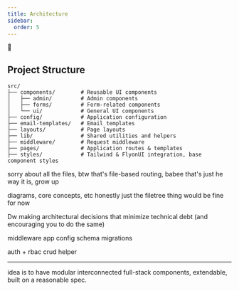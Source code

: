 ```yaml
---
title: Architecture
sidebar:
  order: 5
---
```

🚜





## Project Structure

```
src/
├── components/        # Reusable UI components
│   ├── admin/         # Admin components
│   ├── forms/         # Form-related components
│   └── ui/            # General UI components
├── config/            # Application configuration
├── email-templates/   # Email templates
├── layouts/           # Page layouts
├── lib/               # Shared utilities and helpers
├── middleware/        # Request middleware
├── pages/             # Application routes & templates
├── styles/            # Tailwind & FlyonUI integration, base component styles
```






sorry about all the files, btw
	that's file-based routing, babee
	that's just he way it is, grow up





diagrams, core concepts, etc
honestly just the filetree thing would be fine for now

Dw making architectural decisions that minimize technical debt (and encouraging you to do the same)


middleware
app config
schema
migrations

auth + rbac
crud helper


---



idea is to have modular interconnected full-stack components, extendable, built on a reasonable spec.

